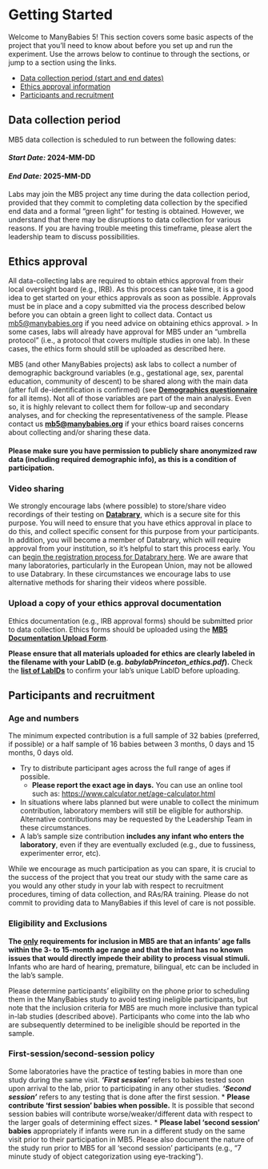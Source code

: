 # Getting Started

Welcome to ManyBabies 5! This section covers some basic aspects of the project that you'll need to know about before you set up and run the experiment. Use the arrows below to continue to through the sections, or jump to a section using the links.

* [Data collection period (start and end dates)][Data collection period]
* [Ethics approval information][Ethics approval] 
* [Participants and recruitment][Participants and recruitment]


## Data collection period
MB5 data collection is scheduled to run between the following dates:

#### *Start Date:* **2024-MM-DD** {-}

#### *End Date:* **2025-MM-DD** {-}

Labs may join the MB5 project any time during the data collection period, provided that they commit to completing data collection by the specified end data and a formal “green light” for testing is obtained. However, we understand that there may be disruptions to data collection for various reasons. If you are having trouble meeting this timeframe, please alert the leadership team to discuss possibilities. 


## Ethics approval
All data-collecting labs are required to obtain ethics approval from their local oversight board (e.g., IRB). As this process can take time, it is a good idea to get started on your ethics approvals as soon as possible. Approvals must be in place and a copy submitted via the process described below before you can obtain a green light to collect data. Contact us [mb5@manybabies.org](mailto:mb5@manybabies.org) if you need advice on obtaining ethics approval. 
> In some cases, labs will already have approval for MB5 under an “umbrella protocol” (i.e., a protocol that covers multiple studies in one lab). In these cases, the ethics form should still be uploaded as described here.

MB5 (and other ManyBabies projects) ask labs to collect a number of demographic background variables (e.g., gestational age, sex, parental education, community of descent) to be shared along with the main data (after full de-identification is confirmed) (see **[Demographics questionnaire](ADD LINK TO DEMOGRAPHICS QUESTIONNAIRE)** for all items). Not all of those variables are part of the main analysis. Even so, it is highly relevant to collect them for follow-up and secondary analyses, and for checking the representativeness of the sample. Please contact us **[mb5@manybabies.org](mailto:mb5@manybabies.org)** if your ethics board raises concerns about collecting and/or sharing these data.

#### Please make sure you have permission to publicly share anonymized raw data (including required demographic info), as this is a condition of participation. {-}


### Video sharing 
We strongly encourage labs (where possible) to store/share video recordings of their testing on **[Databrary](https://nyu.databrary.org/)**, which is a secure site for this purpose. You will need to ensure that you have ethics approval in place to do this, and collect specific consent for this purpose from your participants. In addition, you will become a member of Databrary, which will require approval from your institution, so it’s helpful to start this process early. You can [begin the registration process for Databrary here](https://nyu.databrary.org/user/register?page=create). We are aware that many laboratories, particularly in the European Union, may not be allowed to use Databrary. In these circumstances we encourage labs to use alternative methods for sharing their videos where possible.

### Upload a copy of your ethics approval documentation {#ethics-upload}
Ethics documentation (e.g., IRB approval forms) should be submitted prior to data collection. Ethics forms should be uploaded using the **[MB5 Documentation Upload Form](https://docs.google.com/forms/d/e/1FAIpQLScTTmcQl1P1F4UWe95Jo7u5bken40AyAefXCYUJ9iYbnWaG8Q/viewform?usp=sf_link)**. 

**Please ensure that all materials uploaded for ethics are clearly labeled in the filename with your LabID (e.g. *babylabPrinceton_ethics.pdf*).** Check the **[list of LabIDs](https://manybabies.org/labids/)** to confirm your lab's unique LabID before uploading. 


## Participants and recruitment

### Age and numbers
The minimum expected contribution is a full sample of 32 babies (preferred, if possible) or a half sample of 16 babies between 3 months, 0 days and 15 months, 0 days old.

* Try to distribute participant ages across the full range of ages if possible.
    * **Please report the exact age in days.** You can use an online tool such as: [https://www.calculator.net/age-calculator.html](https://www.calculator.net/age-calculator.html)
* In situations where labs planned but were unable to collect the minimum contribution, laboratory members will still be eligible for authorship. Alternative contributions may be requested by the Leadership Team in these circumstances.
* A lab’s sample size contribution **includes any infant who enters the laboratory**, even if they are eventually excluded (e.g., due to fussiness, experimenter error, etc).

While we encourage as much participation as you can spare, it is crucial to the success of the project that you treat our study with the same care as you would any other study in your lab with respect to recruitment procedures, timing of data collection, and RAs/RA training. Please do not commit to providing data to ManyBabies if this level of care is not possible.

### Eligibility and Exclusions
**The <u>only</u> requirements for inclusion in MB5 are that an infants’ age falls within the 3- to 15-month age range and that the infant has no known issues that would directly impede their ability to process visual stimuli.** Infants who are hard of hearing, premature, bilingual, etc can be included in the lab’s sample.

Please determine participants’ eligibility on the phone prior to scheduling them in the ManyBabies study to avoid testing ineligible participants, but note that the inclusion criteria for MB5 are much more inclusive than typical in-lab studies (described above). Participants who come into the lab who are subsequently determined to be ineligible should be reported in the sample.

### First-session/second-session policy
Some laboratories have the practice of testing babies in more than one study during the same visit. ***‘First session’*** refers to babies tested soon upon arrival to the lab, prior to participating in any other studies. ***‘Second session’*** refers to any testing that is done after the first session. 
* **Please contribute ‘first session’ babies when possible.** It is possible that second session babies will contribute worse/weaker/different data with respect to the larger goals of determining effect sizes. 
* **Please label ‘second session’ babies** appropriately if infants were run in a different study on the same visit prior to their participation in MB5. Please also document the nature of the study run prior to MB5 for all ‘second session’ participants (e.g., “7 minute study of object categorization using eye-tracking”). 